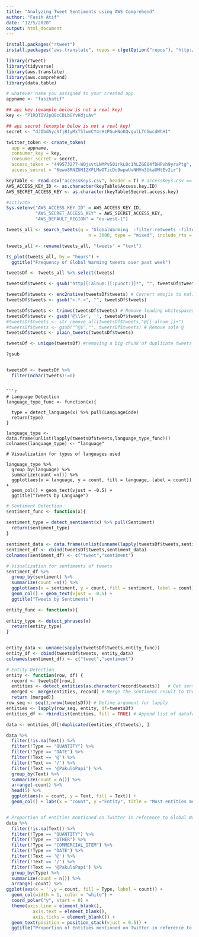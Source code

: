 ```yaml
---
title: "Analyzing Tweet Sentiments using AWS Comprehend"
author: "Fasih Atif"
date: "12/5/2020"
output: html_document
---
```


```r
install.packages("rtweet")
install.packages("aws.translate", repos = c(getOption("repos"), "http://cloudyr.github.io/drat"))
```

```r
library(rtweet)
library(tidyverse)
library(aws.translate)
library(aws.comprehend)
library(data.table)
```

```r
# whatever name you assigned to your created app
appname <- "fasihatif"

## api key (example below is not a real key)
key <- "P1RQTIVJpQ8cC8LbGYvHdjuAv"

## api secret (example below is not a real key)
secret <- "dJIbdSycSfjB1yMxT5lwmCY4rHzPGuHNoKQvgulLTCGwcdWhHI"

twitter_token <- create_token(
  app = appname,
  consumer_key = key,
  consumer_secret = secret,
  access_token = "449573277-WOjsvtLNMPvS0irkL0c1hLZGEQ4fDHPvh9yraPtg",
  access_secret = "6ewo8RNZUHI2XFLMwOTicDo9wpwUvNHVm3UkaUMtEv2ir")

```

```r
keyTable <- read.csv("accessKeys.csv", header = T) # accessKeys.csv == the CSV downloaded from AWS containing your Acces & Secret keys
AWS_ACCESS_KEY_ID <- as.character(keyTable$Access.key.ID)
AWS_SECRET_ACCESS_KEY <- as.character(keyTable$Secret.access.key)

#activate
Sys.setenv("AWS_ACCESS_KEY_ID" = AWS_ACCESS_KEY_ID,
           "AWS_SECRET_ACCESS_KEY" = AWS_SECRET_ACCESS_KEY,
           "AWS_DEFAULT_REGION" = "eu-west-1") 
```

```r
tweets_all <- search_tweets(q = "GlobalWarming  -filter:retweets -filter:quote",
                               n = 3000, type = "mixed", include_rts = FALSE)

tweets_all <- rename(tweets_all, "tweets" = "text")

ts_plot(tweets_all, by = "hours") +
  ggtitle("Frequency of Global Warming tweets over past week")

```



```r
tweetsDf <- tweets_all %>% select(tweets)
```



```r
tweetsDf$tweets <- gsub("http[[:alnum:][:punct:]]*", "", tweetsDf$tweets) #Remove https and URLS

tweetsDf$tweets <- enc2native(tweetsDf$tweets) # Covnert emojis to native encoding
tweetsDf$tweets <- gsub("<.*.>", "", tweetsDf$tweets)

tweetsDf$tweets <- trimws(tweetsDf$tweets) # Remove leading whitespaces from the beginning
tweetsDf$tweets <- gsub('@\\S+', '', tweetsDf$tweets)
#tweetsDf$tweets <- str_remove_all(tweetsDf$tweets,"@[[:alnum:]]+")
#tweetsDf$tweets <- gsub("^@$","", tweetsDf$tweets) # Remove sole @
tweetsDf$tweets <- plain_tweets(tweetsDf$tweets)

tweetsDf <- unique(tweetsDf) #removing a big chunk of duplicate tweets to remove bias and diversify tweet sample

?gsub


tweetsDf <- tweetsDf %>% 
  filter(nchar(tweets)!=0)

```

```

```r
# Language Detection
language_type_func <- function(x){
  
  type = detect_language(x) %>% pull(LanguageCode)
  return(type)
}

language_type <- data.frame(unlist(lapply(tweetsDf$tweets,language_type_func)))
colnames(language_type) <- "language"

# Visualization for types of languages used

language_type %>%
  group_by(language) %>%
  summarize(count =n()) %>%
  ggplot(aes(x = language, y = count, fill = language, label = count)) +
  geom_col() + geom_text(vjust = -0.5) +
  ggtitle("Tweets by Language")

```


```r
# Sentiment Detection
sentiment_func <- function(x){
  
sentiment_type = detect_sentiment(x) %>% pull(Sentiment)
  return(sentiment_type)
}

sentiment_data <- data.frame(unlist(unname(lapply(tweetsDf$tweets,sentiment_func))))
sentiment_df <- cbind(tweetsDf$tweets,sentiment_data)
colnames(sentiment_df) <- c("tweet","sentiment")

# Visualization for sentiments of tweets
sentiment_df %>%
  group_by(sentiment) %>%
  summarize(count =n()) %>%
  ggplot(aes(x = sentiment, y = count, fill = sentiment, label = count)) +
  geom_col() + geom_text(vjust = -0.5) +
  ggtitle("Tweets by Sentiments")

```


```r
entity_func <- function(x){
  
entity_type <- detect_phrases(x)
  return(entity_type)
}


entity_data <- unname(sapply(tweetsDf$tweets,entity_func))
entity_df <- cbind(tweetsDf$tweets, entity_data)
colnames(sentiment_df) <- c("tweet","sentiment")


```

```r
# Entity Detection
entity <- function(row, df) {
  record <- tweetsDf[row,]
  entities <- detect_entities(as.character(record$tweets))   # Get sentiment from Amazon's Comprehemd
  merged <- merge(entities, record) # Merge the sentiment result to the original data
  return (merged)}
row_seq <- seq(1,nrow(tweetsDf)) # Define argument for lapply
entities <- lapply(row_seq, entity, df=tweetsDf)
entities_df <- rbindlist(entities, fill = TRUE) # Append list of dataframes together

data <- entities_df[!duplicated(entities_df$tweets), ]

data %>%
  filter(!is.na(Text)) %>%
  filter(!Type == "QUANTITY") %>%
  filter(!Type == "DATE") %>%
  filter(!Text == '@') %>%
  filter(!Text == '/') %>%
  filter(!Text == '@PakuloPapi') %>%
  group_by(Text) %>%
  summarize(count = n()) %>%
  arrange(-count) %>% 
  head(5) %>%
  ggplot(aes(x = count, y = Text, fill = Text)) +
  geom_col() + labs(x = "count", y ="Entity", title = "Most entities mentioned on Twitter in reference to Global Warming")


# Proportion of entities mentioned on Twitter in reference to Global Warming
data %>%
  filter(!is.na(Text)) %>%
  filter(!Type == "QUANTITY") %>%
  filter(!Type == "OTHER") %>%
  filter(!Type == "COMMERCIAL_ITEM") %>%
  filter(!Type == "DATE") %>%
  filter(!Text == '@') %>%
  filter(!Text == '/') %>%
  filter(!Text == '@PakuloPapi') %>%
  group_by(Type) %>%
  summarize(count = n()) %>%
  arrange(-count) %>% 
ggplot(aes(x = '',y = count, fill = Type, label = count)) +
  geom_col(width = 1, color = "white") +
  coord_polar("y", start = 0) +
  theme(axis.line = element_blank(),
          axis.text = element_blank(),
          axis.ticks = element_blank()) +
  geom_text(position = position_stack(vjust = 0.5)) +
  ggtitle("Proportion of Entities mentioned on Twitter in reference to Global Warming")



```


